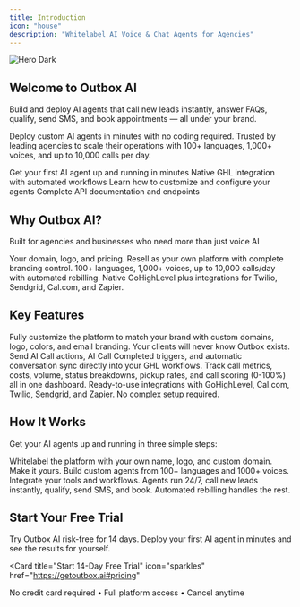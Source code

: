 ```yaml
---
title: Introduction
icon: "house"
description: "Whitelabel AI Voice & Chat Agents for Agencies"
---
```


<img className="block" src="/images/hero-dark.png" alt="Hero Dark" />

## Welcome to Outbox AI

Build and deploy AI agents that call new leads instantly, answer FAQs, qualify, send SMS, and book appointments — all under your brand.

Deploy custom AI agents in minutes with no coding required. Trusted by leading agencies to scale their operations with 100+ languages, 1,000+ voices, and up to 10,000 calls per day.

<CardGroup cols={2}>
  <Card title="Quick Start" icon="rocket" href="/quickstart">
    Get your first AI agent up and running in minutes
  </Card>
  <Card
    title="GoHighLevel Integration"
    icon="plug"
    href="/api-reference/introduction"
  >
    Native GHL integration with automated workflows
  </Card>
  <Card title="Development Guide" icon="code" href="/development">
    Learn how to customize and configure your agents
  </Card>
  <Card title="API Reference" icon="book" href="/api-reference/introduction">
    Complete API documentation and endpoints
  </Card>
</CardGroup>

## Why Outbox AI?

Built for agencies and businesses who need more than just voice AI

<CardGroup cols={3}>
  <Card title="Whitelabel Everything" icon="palette">
    Your domain, logo, and pricing. Resell as your own platform with complete
    branding control.
  </Card>
  <Card title="Scale Without Limits" icon="chart-line">
    100+ languages, 1,000+ voices, up to 10,000 calls/day with automated
    rebilling.
  </Card>
  <Card title="Works With Your Stack" icon="puzzle-piece">
    Native GoHighLevel plus integrations for Twilio, Sendgrid, Cal.com, and
    Zapier.
  </Card>
</CardGroup>

## Key Features

<AccordionGroup>
  <Accordion title="Complete Whitelabeling" icon="tag">
    Fully customize the platform to match your brand with custom domains, logo,
    colors, and email branding. Your clients will never know Outbox exists.
  </Accordion>
  <Accordion title="Native GoHighLevel Integration" icon="arrows-spin">
    Send AI Call actions, AI Call Completed triggers, and automatic conversation
    sync directly into your GHL workflows.
  </Accordion>
  <Accordion title="Comprehensive Analytics" icon="chart-simple">
    Track call metrics, costs, volume, status breakdowns, pickup rates, and call
    scoring (0-100%) all in one dashboard.
  </Accordion>
  <Accordion title="Pre-Built Tool Library" icon="toolbox">
    Ready-to-use integrations with GoHighLevel, Cal.com, Twilio, Sendgrid, and
    Zapier. No complex setup required.
  </Accordion>
</AccordionGroup>

## How It Works

Get your AI agents up and running in three simple steps:

<Steps>
  <Step title="Set up your brand">
    Whitelabel the platform with your own name, logo, and custom domain. Make it
    yours.
  </Step>
  <Step title="Create Agents">
    Build custom agents from 100+ languages and 1000+ voices. Integrate your
    tools and workflows.
  </Step>
  <Step title="Launch & Profit">
    Agents run 24/7, call new leads instantly, qualify, send SMS, and book.
    Automated rebilling handles the rest.
  </Step>
</Steps>

## Start Your Free Trial

Try Outbox AI risk-free for 14 days. Deploy your first AI agent in minutes and see the results for yourself.

<Card
  title="Start 14-Day Free Trial"
  icon="sparkles"
  href="https://getoutbox.ai#pricing"
>
  No credit card required • Full platform access • Cancel anytime
</Card>
